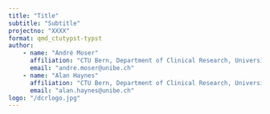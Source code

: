 ```yaml
---
title: "Title"
subtitle: "Subtitle"
projectno: "XXXX"
format: qmd_ctutypst-typst
author:
    - name: "André Moser"
      affiliation: "CTU Bern, Department of Clinical Research, University of Bern"
      email: "andre.moser@unibe.ch"
    - name: "Alan Haynes"
      affiliation: "CTU Bern, Department of Clinical Research, University of Bern"
      email: "alan.haynes@unibe.ch"
logo: "/dcrlogo.jpg"
---
```


